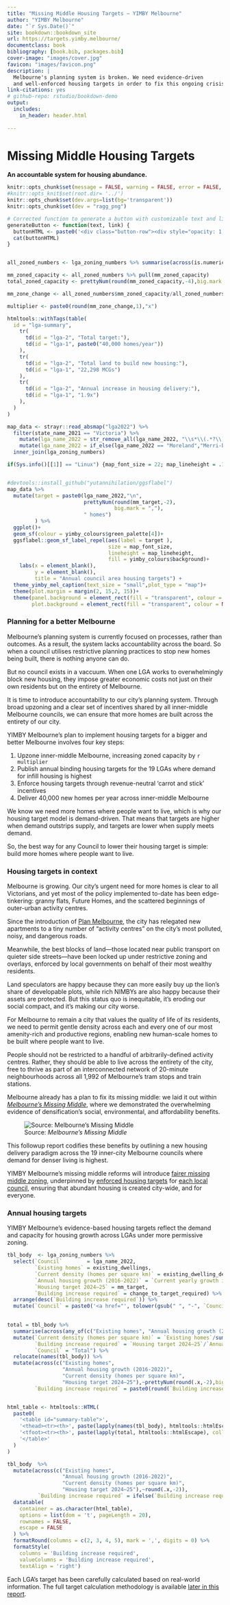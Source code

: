 ```yaml
--- 
title: "Missing Middle Housing Targets – YIMBY Melbourne"
author: "YIMBY Melbourne"
date: "`r Sys.Date()`"
site: bookdown::bookdown_site
url: https://targets.yimby.melbourne/
documentclass: book
bibliography: [book.bib, packages.bib]
cover-image: "images/cover.jpg"
favicon: "images/favicon.png"
description: |
  Melbourne's planning system is broken. We need evidence-driven 
  and well-enforced housing targets in order to fix this ongoing crisis.
link-citations: yes
# github-repo: rstudio/bookdown-demo
output:
  includes:
    in_header: header.html
  
---
```

# Missing Middle Housing Targets
**An accountable system for housing abundance.**

```r

knitr::opts_chunk$set(message = FALSE, warning = FALSE, error = FALSE, echo = FALSE, dpi = 300,fig.width = 7, fig.height = 4)
#knitr::opts_knit$set(root.dir= '../')   
knitr::opts_chunk$set(dev.args=list(bg='transparent'))
knitr::opts_chunk$set(dev = "ragg_png")

# Corrected function to generate a button with customizable text and link
generateButton <- function(text, link) {
  buttonHTML <- paste0('<div class="button-row"><div style="opacity: 1; transform: translate3d(0px, 0px, 0px) scale3d(1, 1, 1) rotateX(0deg) rotateY(0deg) rotateZ(0deg) skew(0deg); transform-style: preserve-3d;" class="button-wrapper"><a href="', link, '" class="button-fullwidth-2 w-inline-block"><div style="width: 0%; height: 2px;" class="bottom-line-2"></div><div style="height: 0%; width: 2px;" class="left-line-2"></div><div style="width: 0%; height: 2px;" class="top-line-2"></div><div style="height: 0%; width: 2px;" class="right-line-2"></div><div style="height: 0%; width: 538.617px;" class="overlay-colr-button-2"></div><div style="color: rgb(0, 0, 0);" class="button-text">', text, '</div></a></div></div>')
  cat(buttonHTML)
}


all_zoned_numbers <- lga_zoning_numbers %>% summarise(across(is.numeric, sum))

mm_zoned_capacity <- all_zoned_numbers %>% pull(mm_zoned_capacity) 
total_zoned_capacity <- prettyNum(round(mm_zoned_capacity,-4),big.mark = ",") 

mm_zone_change <- all_zoned_numbers$mm_zoned_capacity/all_zoned_numbers$zoned_capacity

multiplier <- paste0(round(mm_zone_change,1),"x")

```
```r
htmltools::withTags(table(
  id = "lga-summary",
    tr(
      td(id = "lga-2", "Total target:"),
      td(id = "lga-1", paste0("40,000 homes/year"))
    ),
    tr(
      td(id = "lga-2", "Total land to build new housing:"),
      td(id = "lga-1", "22,298 MCGs")
    ),
    tr(
      td(id = "lga-2", "Annual increase in housing delivery:"),
      td(id = "lga-1", "1.9x")
    ),
  )
)

```

```r
map_data <- strayr::read_absmap("lga2022") %>% 
  filter(state_name_2021 == "Victoria") %>% 
    mutate(lga_name_2022 = str_remove_all(lga_name_2022, "\\s*\\(.*?\\)\\s*")) %>% 
    mutate(lga_name_2022 = if_else(lga_name_2022 == "Moreland","Merri-bek",lga_name_2022)) %>%  # Moreland changed name in 2021
  inner_join(lga_zoning_numbers) 

if(Sys.info()[[1]] == "Linux") {map_font_size = 22; map_lineheight = .15} else {map_font_size = 2; map_lineheight = 1}


#devtools::install_github("yutannihilation/ggsflabel")
map_data %>% 
  mutate(target = paste0(lga_name_2022,"\n",
                         prettyNum(round(mm_target,-2),
                                   big.mark = ","),
                         " homes")
         ) %>% 
  ggplot()+
  geom_sf(colour = yimby_colours$green_palette[4])+
  ggsflabel::geom_sf_label_repel(aes(label = target ),
                                 size = map_font_size,
                                 lineheight = map_lineheight,
                                 fill = yimby_colours$background)+
    labs(x = element_blank(),
         y = element_blank(),
         title = "Annual council area housing targets") +
  theme_yimby_mel_caption(text_size = "small",plot_type = "map")+
  theme(plot.margin = margin(2, 15,2, 15))+
  theme(panel.background = element_rect(fill = "transparent", colour = NA),  
        plot.background = element_rect(fill = "transparent", colour = NA))

```

### Planning for a better Melbourne
Melbourne's planning system is currently focused on processes, rather than outcomes. As a result, the system lacks accountability across the board. So when a council utilises restrictive planning practices to stop new homes being built, there is nothing anyone can do. 

But no council exists in a vaccuum. When one LGA works to overwhelmingly block new housing, they impose greater economic costs not just on their own residents but on the entirety of Melbourne. 

It is time to introduce accountability to our city's planning system. Through broad upzoning and a clear set of incentives shared by all inner-middle Melbourne councils, we can ensure that more homes are built across the entirety of our city.

YIMBY Melbourne's plan to implement housing targets for a bigger and better Melbourne involves four key steps:

1. Upzone inner-middle Melbourne, increasing zoned capacity by `r multiplier`
2. Publish annual binding housing targets for the 19 LGAs where demand for infill housing is highest
3. Enforce housing targets through revenue-neutral 'carrot and stick' incentives
4. Deliver 40,000 new homes per year across inner-middle Melbourne

We know we need more homes where people want to live, which is why our housing target model is demand-driven. That means that targets are higher when demand outstrips supply, and targets are lower when supply meets demand. 

So, the best way for any Council to lower their housing target is simple: build more homes where people want to live.

### Housing targets in context

Melbourne is growing. Our city's urgent need for more homes is clear to all Victorians, and yet most of the policy implemented to-date has been edge-tinkering: granny flats, Future Homes, and the scattered beginnings of outer-urban activity centres.

Since the introduction of [Plan Melbourne](https://www.planning.vic.gov.au/guides-and-resources/strategies-and-initiatives/plan-melbourne), the city has relegated new apartments to a tiny number of "activity centres" on the city's most polluted, noisy, and dangerous roads. 

Meanwhile, the best blocks of land—those located near public transport on quieter side streets—have been locked up under restrictive zoning and overlays, enforced by local governments on behalf of their most wealthy residents. 

Land speculators are happy because they can more easily buy up the lion's share of developable plots, while rich NIMBYs are also happy because their assets are protected. But this status quo is inequitable, it's eroding our social compact, and it's making our city worse. 

For Melbourne to remain a city that values the quality of life of its residents, we need to permit gentle density across each and every one of our most amenity-rich and productive regions, enabling new human-scale homes to be built where people want to live. 

People should not be restricted to a handful of arbitrarily-defined activity centres. Rather, they should be able to live across the entirety of the city, free to thrive as part of an interconnected network of 20-minute neighbourhoods across all 1,992 of Melbourne's tram stops and train stations.

Melbourne already has a plan to fix its missing middle: we laid it out within [_Melbourne's Missing Middle_](http://yimby.melbourne/missing-middle), where we demonstrated the overwhelming evidence of densification's social, environmental, and affordability benefits. 

![Source: _Melbourne's Missing Middle_](images/mmm_summary.jpeg)

This followup report codifies these benefits by outlining a new housing delivery paradigm across the 19 inner-city Melbourne councils where demand for denser living is highest. 

YIMBY Melbourne's missing middle reforms will introduce [fairer missing middle zoning](missing-middle-upzoning.html), underpinned by [enforced housing targets](housing-targets-that-work.html) for [each local council](council-targets-2024-25.html), ensuring that abundant housing is created city-wide, and for everyone.


### Annual housing targets
YIMBY Melbourne's evidence-based housing targets reflect the demand and capacity for housing growth across LGAs under more permissive zoning. 

```r
tbl_body  <- lga_zoning_numbers %>% 
  select(`Council`        = lga_name_2022,
         `Existing homes` = existing_dwellings,
         `Current density (homes per square km)` = existing_dwelling_density,
         `Annual housing growth (2016-2022)` = `Current yearly growth in homes (from 2016-2022)`,
         `Housing target 2024–25` = mm_target,
         `Building increase required` = change_to_target_required) %>% 
  arrange(desc(`Building increase required`)) %>%
  mutate(`Council` = paste0('<a href="', tolower(gsub(" ", "-", `Council`)), '.html">', `Council`, '</a>')) 
  

total = tbl_body %>%
  summarise(across(any_of(c("Existing homes", "Annual housing growth (2016-2022)", "Housing target 2024–25")), sum)) %>%
  mutate(`Current density (homes per square km)` = `Existing homes`/sum(lga_zoning_numbers$areasqkm_2021),
         `Building increase required` = `Housing target 2024–25`/`Annual housing growth (2016-2022)`,
         `Council` = "Total") %>%
  relocate(names(tbl_body)) %>%
  mutate(across(c("Existing homes",
                  "Annual housing growth (2016-2022)",
                  "Current density (homes per square km)",
                  "Housing target 2024–25"),~prettyNum(round(.x,-2),big.mark = ",")),
         `Building increase required` = paste0(round(`Building increase required`, 1),"x"))


html_table <- htmltools::HTML(
  paste0(
    '<table id="summary-table">',
    '<thead><tr><th>', paste(lapply(names(tbl_body), htmltools::htmlEscape), collapse = '</th><th>'), '</th></tr></thead>',
    '<tfoot><tr><th>', paste(lapply(total, htmltools::htmlEscape), collapse = '</th><th>'), '</th></tr></tfoot>',
    '</table>'
  )
)

tbl_body  %>% 
  mutate(across(c("Existing homes",
                  "Annual housing growth (2016-2022)",
                  "Current density (homes per square km)",
                  "Housing target 2024–25"),~round(.x,-2)),
          `Building increase required` = ifelse(`Building increase required` < 1, "None", paste0(round(`Building increase required`, 1), "x"))) %>%
  datatable(
    container = as.character(html_table),
    options = list(dom = 't', pageLength = 20),
    rownames = FALSE,
    escape = FALSE
  ) %>%
  formatRound(columns = c(2, 3, 4, 5), mark = ',', digits = 0) %>%
  formatStyle(
    columns = 'Building increase required',
    valueColumns = 'Building increase required',
    textAlign = 'right')

```

Each LGA's target has been carefully calculated based on real-world information. The full target calculation methodology is available [later in this report](housing-targets-that-work.html#methodology).
